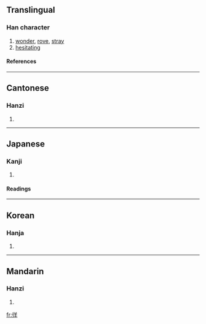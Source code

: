 ==Translingual==
===Han character===
{{Han char|rn=60|rad=彳|as=06|sn=9|four=2825<sub>1</sub>|canj=竹人廿手 (HOTQ)}}
# [[wonder]], [[rove]], [[stray]]
# [[hesitating]]
====References====
{{Han ref|kx=0366.140|dkj=10094|dj=0687.080|hdz=20820.020|uh=5F89|ud=24457|bh=ABE2|bd=44002}}
----
==Cantonese==
===Hanzi===
{{yue-hanzi|jyut=|y=yeung4}}
# {{defn|Cantonese}}
----
==Japanese==
===Kanji===
{{ja-kanji|grade=|rs=彳06}}
# {{defn|Japanese}} 
====Readings====
{{ja-readings|on=[[よう]] (yō)|kun=[[さまよう]] (samayou)}}
----
==Korean==
===Hanja===
{{ko-hanja|hangeul=양|eumhun=|rv=yang|mr=yang|y=ayng}}
# {{defn|Korean}}
----
==Mandarin==
===Hanzi===
{{cmn-hanzi|pin=[[yáng]] (yang2)|wg=yang<sup>2</sup>}}
# {{defn|Mandarin}}

[[fr:徉]]